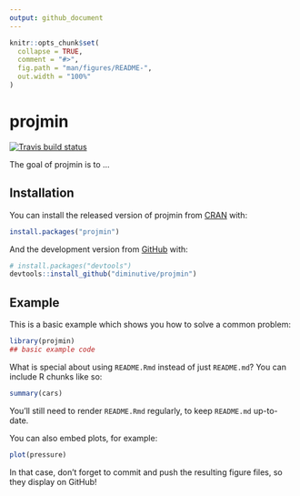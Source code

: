 ```yaml
---
output: github_document
---
```


<!-- README.md is generated from README.Rmd. Please edit that file -->

```r
knitr::opts_chunk$set(
  collapse = TRUE,
  comment = "#>",
  fig.path = "man/figures/README-",
  out.width = "100%"
)
```
# projmin

<!-- badges: start -->
[![Travis build status](https://travis-ci.org/diminutive/projmin.svg?branch=master)](https://travis-ci.org/diminutive/projmin)
<!-- badges: end -->

The goal of projmin is to ...

## Installation

You can install the released version of projmin from [CRAN](https://CRAN.R-project.org) with:

``` r
install.packages("projmin")
```

And the development version from [GitHub](https://github.com/) with:

``` r
# install.packages("devtools")
devtools::install_github("diminutive/projmin")
```
## Example

This is a basic example which shows you how to solve a common problem:

```r
library(projmin)
## basic example code
```

What is special about using `README.Rmd` instead of just `README.md`? You can include R chunks like so:

```r
summary(cars)
```

You'll still need to render `README.Rmd` regularly, to keep `README.md` up-to-date.

You can also embed plots, for example:

```r
plot(pressure)
```

In that case, don't forget to commit and push the resulting figure files, so they display on GitHub!
